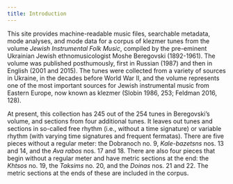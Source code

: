 ```yaml
---
title: Introduction
---
```


This site provides machine-readable music files, searchable metadata, mode analyses, and mode data for a corpus of klezmer tunes from the volume _Jewish Instrumental Folk Music_, compiled by the pre-eminent Ukrainian Jewish ethnomusicologist Moshe Beregovski (1892-1961). The volume was published posthumously, first in Russian (1987) and then in English (2001 and 2015). The tunes were collected from a variety of sources in Ukraine, in the decades before World War II, and the volume represents one of the most important sources for Jewish instrumental music from Eastern Europe, now known as klezmer (Slobin 1986, 253; Feldman 2016, 128).
 
At present, this collection has 245 out of the 254 tunes in Beregovski’s volume, and sections from four additional tunes. It leaves out tunes and sections in so-called free rhythm (i.e., without a time signature) or variable rhythm (with varying time signatures and frequent fermatas). There are five pieces without a regular meter: the Dobranoch no. 9, _Kale-bazetsns_ nos. 13 and 14, and the _Ava rabos_ nos. 17 and 18. There are also four pieces that begin without a regular meter and have metric sections at the end: the _Khtsos_ no. 19, the _Taksims_ no. 20, and the _Doinas_ nos. 21 and 22. The metric sections at the ends of these are included in the corpus.